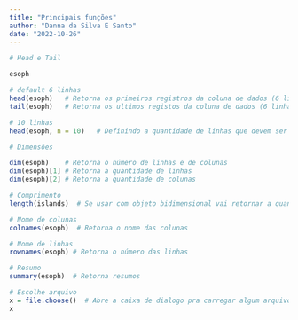 ```yaml
---
title: "Principais funções"
author: "Danna da Silva E Santo"
date: "2022-10-26"
---
```


```r
# Head e Tail

esoph

# default 6 linhas
head(esoph)   # Retorna os primeiros registros da coluna de dados (6 linhas)
tail(esoph)   # Retorna os ultimos registos da coluna de dados (6 linhas)

# 10 linhas 
head(esoph, n = 10)   # Definindo a quantidade de linhas que devem ser retornadas
```

```r
# Dimensões 

dim(esoph)    # Retorna o número de linhas e de colunas
dim(esoph)[1] # Retorna a quantidade de linhas
dim(esoph)[2] # Retorna a quantidade de colunas
```

```r
# Comprimento
length(islands)  # Se usar com objeto bidimensional vai retornar a quantidade de colunas
```

```r
# Nome de colunas
colnames(esoph)  # Retorna o nome das colunas 
```

```r
# Nome de linhas
rownames(esoph) # Retorna o número das linhas 
```

```r
# Resumo 
summary(esoph)  # Retorna resumos
```

```r
# Escolhe arquivo
x = file.choose()  # Abre a caixa de dialogo pra carregar algum arquivo
x
```

